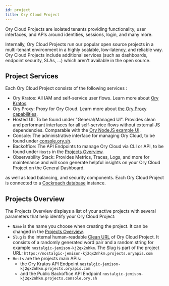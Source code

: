 ```yaml
---
id: project
title: Ory Cloud Project
---
```


Ory Cloud Projects are isolated tenants providing functionality, user interfaces, and APIs around identities, sessions, login, and
many more.

Internally, Ory Cloud Projects run our popular open source projects in a multi-tenant environment in a highly scalable,
low-latency, and reliable way. Ory Cloud Projects include additional services (such as dashboards, endpoint security, SLAs, ...)
which aren't available in the open source.

## Project Services

Each Ory Cloud Project consists of the following services :

- Ory Kratos: All IAM and self-service user flows. Learn more about [Ory Kratos](https://www.ory.sh/kratos/docs/).
- Ory Proxy: Proxy for Ory Cloud. Learn more about [the Ory Proxy capabilities](https://www.ory.sh/docs/guides/proxy).
- Hosted UI: To be found under "General/Managed UI". Provides clean and performant interfaces for all self-service flows without
  external JS dependencies. Comparable with the [Ory NodeJS example UI](https://github.com/ory/kratos-selfservice-ui-node).
- Console: The administrative interface for managing Ory Cloud, to be found under [console.ory.sh](https://console.ory.sh/).
- Backoffice: The API Endpoints to manage Ory Cloud via CLI or API, to be found under `Hosts` in the
  [Projects Overview](#projects-overview).
- Observability Stack: Provides Metrics, Traces, Logs, and more for maintenance and will soon generate helpful insights on your
  Ory Cloud Project on the General Dashboard.

as well as load balancing, and security components. Each Ory Cloud Project is connected to a
[Cockroach database](https://www.cockroachlabs.com/docs/stable/frequently-asked-questions.html#what-is-cockroachdb) instance.

## Projects Overview

The Projects Overview displays a list of your active projects with several parameters that help identify your Ory Cloud Project:

- `Name` is the name you choose when creating the project. It can be changed in the
  [Projects Overview](https://console.ory.sh/projects/list).
- `Slug` is the internal human-readable [Clean URL](https://en.wikipedia.org/wiki/Clean_URL#Slug) of Ory Cloud Project. It
  consists of a randomly generated word pair and a random string for example `nostalgic-jemison-kj2qx2nhkm`. The Slug is part of
  the project URL: `https://nostalgic-jemison-kj2qx2nhkm.projects.oryapis.com`
- `Hosts` are the projects main APIs:
  - the Ory Kratos API Endpoint `nostalgic-jemison-kj2qx2nhkm.projects.oryapis.com`
  - and the Public Backoffice API Endpoint `nostalgic-jemison-kj2qx2nhkm.projects.console.ory.sh`
